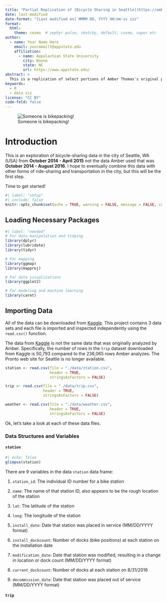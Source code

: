 ```yaml
---
title: "Partial Replication of [Bicycle Sharing in Seattle](https://amber.rbind.io/2016/11/10/bicyclesseattle/)"
date: last-modified
date-format: "[Last modified on] MMMM DD, YYYY HH:mm:ss zzz"
format: 
  html:
    theme: cosmo  # zephyr pulse, sketchy, default, cosmo, vapor etc
author:
  - name: Your Name Here
    email: youremailt@appstate.edu
    affiliation:
      - name: Appalachian State University
        city: Boone
        state: NC  
        url: https://www.appstate.edu/
abstract: >
  This is a replication of select portions of Amber Thomas's original post [Bicycle Sharing in Seattle](https://amber.rbind.io/2016/11/10/bicyclesseattle/) from November 10, 2016.
keywords:
  - R
  - data viz
license: "CC BY"  
code-fold: false
---
```


![Someone is bikepacking!](./pics/bikePacking.jpg)


# Introduction

This is an exploration of bicycle-sharing data in the city of Seattle, WA (USA) from **October 2014 - April 2015** not the data Amber used that was **October 2014 - August 2016**. I hope to eventually combine this data with other forms of ride-sharing and transportation in the city, but this will be the first step.

Time to get started!

```r
#| label: "setup"
#| include: false
knitr::opts_chunk$set(echo = TRUE, warning = FALSE, message = FALSE, comment = NA, fig.align = "center")
```

## Loading Necessary Packages

```r
#| label: "needed"
# For data manipulation and tidying
library(dplyr)
library(lubridate)
library(tidyr)

# For mapping
library(ggmap)
library(mapproj)

# For data visualizations
library(ggplot2)

# For modeling and machine learning
library(caret)
```

## Importing Data

All of the data can be downloaded from [Kaggle](https://www.kaggle.com/pronto/cycle-share-dataset). This project contains 3 data sets and each file is imported and inspected independently using the `read.csv()` function.

:::{.callout-warning}
The data from [Kaggle](https://www.kaggle.com/pronto/cycle-share-dataset) is not the same data that was originally analyzed by Amber.  Specifically, the number of rows in the `trip` dataset downloaded from Kaggle is 50,793 compared to the 236,065 rows Amber analyzes.  The Pronto web site for Seattle is no longer available. 
:::


```r
station <- read.csv(file = "./data/station.csv",
                    header = TRUE,
                    stringsAsFactors = FALSE)

trip <- read.csv(file = "./data/trip.csv",
                 header = TRUE,
                 stringsAsFactors = FALSE)

weather <- read.csv(file = "./data/weather.csv",
                    header = TRUE,
                    stringsAsFactors = FALSE)
```

Ok, let's take a look at each of these data files.

### Data Structures and Variables

#### `station`

```r
#| echo: false
glimpse(station)
```

There are 9 variables in the data `station` data frame:

1. `station_id`: The individual ID number for a bike station

2. `name`: The name of that station ID, also appears to be the rough location of the station

3. `lat`: The latitude of the station

4. `long`: The longitude of the station

5. `install_date`: Date that station was placed in service (MM/DD/YYYY format)

6. `install_dockcount`: Number of docks (bike positions) at each station on the installation date

7. `modification_date`: Date that station was modified, resulting in a change in location or dock count (MM/DD/YYYY format)

8. `current_dockcount`: Number of docks at each station on 8/31/2016

9. `decommission_date`: Date that station was placed out of service (MM/DD/YYYY format)

#### `trip`

